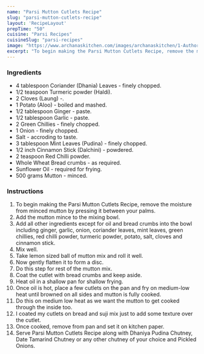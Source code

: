 ---
name: "Parsi Mutton Cutlets Recipe"
slug: "parsi-mutton-cutlets-recipe"
layout: 'RecipeLayout'
prepTime: "50"
cuisine: "Parsi Recipes"
cuisineSlug: "parsi-recipes"
image: "https://www.archanaskitchen.com/images/archanaskitchen/1-Author/jyothir/Parsi_Mutton_Cutlets.jpg"
excerpt: "To begin making the Parsi Mutton Cutlets Recipe, remove the moisture from minced mutton by pressing it between your palms"
---

### Ingredients

- 4 tablespoon Coriander (Dhania) Leaves - finely chopped.
- 1/2 teaspoon Turmeric powder (Haldi).
- 2 Cloves (Laung) -.
- 1 Potato (Aloo) - boiled and mashed.
- 1/2 tablespoon Ginger - paste.
- 1/2 tablespoon Garlic - paste.
- 2 Green Chillies - finely chopped.
- 1 Onion - finely chopped.
- Salt - accroding to taste.
- 3 tablespoon Mint Leaves (Pudina) - finely chopped.
- 1/2 inch Cinnamon Stick (Dalchini) - powdered.
- 2 teaspoon Red Chilli powder.
- Whole Wheat Bread crumbs - as required.
- Sunflower Oil - required for frying.
- 500 grams Mutton - minced.

### Instructions

1. To begin making the Parsi Mutton Cutlets Recipe, remove the moisture from minced mutton by pressing it between your palms.
1. Add the mutton mince to the mixing bowl.
1. Add all other ingredients except for oil and bread crumbs into the bowl including ginger, garlic, onion, coriander leaves, mint leaves, green chillies, red chilli powder, turmeric powder, potato, salt, cloves and cinnamon stick.
1. Mix well.
1. Take lemon sized ball of mutton mix and roll it well.
1. Now gently flatten it to form a disc.
1. Do this step for rest of the mutton mix.
1. Coat the cutlet with bread crumbs and keep aside.
1. Heat oil in a shallow pan for shallow frying.
1. Once oil is hot, place a few cutlets on the pan and fry on medium-low heat until browned on all sides and mutton is fully cooked.
1. Do this on medium low heat as we want the mutton to get cooked through the inside too.
1. I coated my cutlets on bread and suji mix just to add some texture over the cutlet.
1. Once cooked, remove from pan and set it on kitchen paper.
1. Serve Parsi Mutton Cutlets Recipe along with Dhaniya Pudina Chutney, Date Tamarind Chutney or any other chutney of your choice and Pickled Onions.

